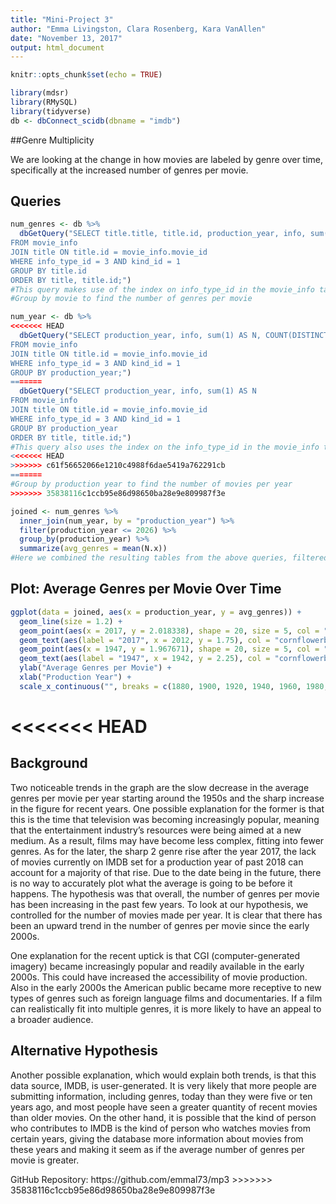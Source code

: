 ```yaml
---
title: "Mini-Project 3"
author: "Emma Livingston, Clara Rosenberg, Kara VanAllen"
date: "November 13, 2017"
output: html_document
---
```


```r
knitr::opts_chunk$set(echo = TRUE)
```

```r
library(mdsr)
library(RMySQL)
library(tidyverse)
db <- dbConnect_scidb(dbname = "imdb")
```

##Genre Multiplicity

We are looking at the change in how movies are labeled by genre over time, specifically at the increased number of genres per movie.


## Queries

```r
num_genres <- db %>%
  dbGetQuery("SELECT title.title, title.id, production_year, info, sum(1) AS N
FROM movie_info
JOIN title ON title.id = movie_info.movie_id
WHERE info_type_id = 3 AND kind_id = 1
GROUP BY title.id
ORDER BY title, title.id;")
#This query makes use of the index on info_type_id in the movie_info table
#Group by movie to find the number of genres per movie
```

```r
num_year <- db %>%
<<<<<<< HEAD
  dbGetQuery("SELECT production_year, info, sum(1) AS N, COUNT(DISTINCT title.id)
FROM movie_info
JOIN title ON title.id = movie_info.movie_id
WHERE info_type_id = 3 AND kind_id = 1
GROUP BY production_year;")
=======
  dbGetQuery("SELECT production_year, info, sum(1) AS N
FROM movie_info
JOIN title ON title.id = movie_info.movie_id
WHERE info_type_id = 3 AND kind_id = 1
GROUP BY production_year
ORDER BY title, title.id;")
#This query also uses the index on the info_type_id in the movie_info table
<<<<<<< HEAD
>>>>>>> c61f56652066e1210c4988f6dae5419a762291cb
=======
#Group by production year to find the number of movies per year
>>>>>>> 35838116c1ccb95e86d98650ba28e9e809987f3e
```

```r
joined <- num_genres %>%
  inner_join(num_year, by = "production_year") %>%
  filter(production_year <= 2026) %>%
  group_by(production_year) %>%
  summarize(avg_genres = mean(N.x))
#Here we combined the resulting tables from the above queries, filtered out any film with a production year greater than 2026 (because of the \href{http://www.imdb.com/title/tt5174640/}{film to be released in 2115}), and found the average number of genres per year.
```

## Plot: Average Genres per Movie Over Time

```r
ggplot(data = joined, aes(x = production_year, y = avg_genres)) +
  geom_line(size = 1.2) +
  geom_point(aes(x = 2017, y = 2.018338), shape = 20, size = 5, col = "cornflowerblue") +
  geom_text(aes(label = "2017", x = 2012, y = 1.75), col = "cornflowerblue") +
  geom_point(aes(x = 1947, y = 1.967671), shape = 20, size = 5, col = "cornflowerblue") +
  geom_text(aes(label = "1947", x = 1942, y = 2.25), col = "cornflowerblue") +
  ylab("Average Genres per Movie") +
  xlab("Production Year") +
  scale_x_continuous("", breaks = c(1880, 1900, 1920, 1940, 1960, 1980, 2000, 2020))
```
<<<<<<< HEAD
=======

## Background

Two noticeable trends in the graph are the slow decrease in the average genres per movie per year starting around the 1950s and the sharp increase in the figure for recent years. One possible explanation for the former is that this is the time that television was becoming increasingly popular, meaning that the entertainment industry's resources were being aimed at a new medium. As a result, films may have become less complex, fitting into fewer genres. As for the later, the sharp 2 genre rise after the year 2017, the lack of movies currently on IMDB set for a production year of past 2018 can account for a majority of that rise. Due to the date being in the future, there is no way to accurately plot what the average is going to be before it happens. The hypothesis was that overall, the number of genres per movie has been increasing in the past few years. To look at our hypothesis, we controlled for the number of movies made per year. It is clear that there has been an upward trend in the number of genres per movie since the early 2000s. 


One explanation for the recent uptick is that CGI (computer-generated imagery) became increasingly popular and readily available in the early 2000s. This could have increased the accessibility of movie production. Also in the early 2000s the American public became more receptive to new types of genres such as foreign language films and documentaries. If a film can realistically fit into multiple genres, it is more likely to have an appeal to a broader audience.

## Alternative Hypothesis

Another possible explanation, which would explain both trends, is that this data source, IMDB, is user-generated. It is very likely that more people are submitting information, including genres, today than they were five or ten years ago, and most people have seen a greater quantity of recent movies than older movies. On the other hand, it is possible that the kind of person who contributes to IMDB is the kind of person who watches movies from certain years, giving the database more information about movies from these years and making it seem as if the average number of genres per movie is greater.

GitHub Repository: https://github.com/emmal73/mp3
>>>>>>> 35838116c1ccb95e86d98650ba28e9e809987f3e
